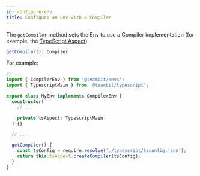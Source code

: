 ```yaml
---
id: configure-env
title: Configure an Env with a Compiler
---
```


The `getCompiler` method sets the Env to use a Compiler implementation (for example, the [TypeScript Aspect](https://bit.dev/teambit/typescript/typescript)).

```ts
getCompiler(): Compiler
```

For example:

```ts title="my-env.env.ts"
// ...
import { CompilerEnv } from '@teambit/envs';
import { TypescriptMain } from '@teambit/typescript';

export class MyEnv implements CompilerEnv {
  constructor(
    // ...

    private tsAspect: TypescriptMain
  ) {}

  // ...

  getCompiler() {
    const tsConfig = require.resolve('./typescript/tsconfig.json');
    return this.tsAspect.createCompiler(tsConfig);
  }
}
```
